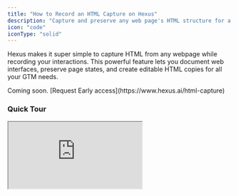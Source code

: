 ```yaml
---
title: "How to Record an HTML Capture on Hexus"
description: "Capture and preserve any web page's HTML structure for a realistic product tour"
icon: "code"
iconType: "solid"
---
```


Hexus makes it super simple to capture HTML from any webpage while recording your interactions. This powerful feature lets you document web interfaces, preserve page states, and create editable HTML copies for all your GTM needs.

<Note>
  Coming soon. [Request Early access](https://www.hexus.ai/html-capture) 
</Note>

### Quick Tour

<div style={{ position:"relative",paddingBottom:"calc(54.06%)",height:0,width:"100%" }}>
<iframe src="https://app.usehexus.com/embed/777d49c1-9135-4a0b-a248-beb33c4b9d04?refid=" style={{ position:"absolute",border:"none",width:"100%",height:"100%" }} loading="lazy" allowFullScreen title="Hexus Flow" />

</div>

### 1. Recording a new HTML Flow

To get started with capturing your web application's HTML structure, first, you'll need to access the Hexus Chrome extension from your browser toolbar.

<img
  src="/images/1.png"
  alt="1 Pn"
  title="1 Pn"
  className="mx-auto"
  style={{ width:"91%" }}
/>

1. Click on the **Hexus extension icon** in your Chrome browser's toolbar
2. Look for and click the **Capture HTML** option from the available recording modes
3. The extension will initialize and prepare to start recording your web page

Once you've selected this option, Hexus is ready to begin capturing both your interactions and the underlying HTML structure of the pages you visit. You'll notice the extension icon changes to a step counter indicating that HTML capture mode is active.

### 2. Navigate Through Your Web Application While Recording

Now comes the fun part - simply use your web application as you normally would! Hexus works quietly in the background, automatically capturing everything you need.

During this recording phase:

- **Navigate naturally** through your application - click buttons, fill forms, or browse different sections
- **Hexus automatically records** each interaction you make with the page
- **The page HTML** is captured alongside your actions, preserving the exact state of each element
- **No manual intervention needed** - just focus on demonstrating the workflow you want to capture

This intelligent recording system ensures that every click, every form field, and every dynamic element on your page is properly documented along with its HTML structure. Whether you're capturing a simple static page or a complex web application with multiple interactive elements, Hexus handles it all seamlessly.

### 3. Stop the Recording When You're Done

After you've navigated through all the pages and elements you want to capture, it's time to stop the recording and save your work.

<img
  src="/images/3.png"
  alt="3 Pn"
  title="3 Pn"
  className="mx-auto"
  style={{ width:"87%" }}
/>

1. Return to the **Hexus Chrome extension** by clicking its icon again
2. Locate and click the **stop button** in the extension interface
3. The recording will automatically save to your Hexus account

The stop button is prominently displayed in the extension window, making it easy to end your recording session whenever you're ready. Don't worry about stopping at the perfect moment - you can always edit your capture later!

### 4. Review and Edit Your Captured HTML

Once you stop the recording, Hexus automatically opens your captured content for immediate review and editing.

<img
  src="/images/4.png"
  alt="4 Pn"
  title="4 Pn"
  className="mx-auto"
  style={{ width:"93%" }}
/>

What happens next:

- A **new browser window** automatically opens with your recording
- You'll see your **captured HTML** displayed exactly as it appeared during recording
- The interface provides **editing tools** to modify and enhance your capture
- All your interactions are preserved and can be **replayed or edited** as needed

### Making the Most of Your HTML Capture

Your captured HTML is now ready for various uses:

1. **Documentation** - Create accurate documentation with real HTML examples for your customers
2. **Personalized Sales Demo** - You edit your HTML captures, replacing text, images and more components for personalized sales demos
3. **Marketing** - Embed on your landing pages to give users a real feel of your product
4. **Training materials** - Build interactive tutorials using actual page structures

### FAQs

<AccordionGroup>
  <Accordion title="Can I use HTML demo on logged in or authenticated pages ?">
    Yes our HTML capture works on all environments, including logged in and sandbox environments
  </Accordion>
  <Accordion title="Can I replace text and images ?">
    Yes you can replace as well as hide text, images and more components on your flow in the edit mode
  </Accordion>
</AccordionGroup>